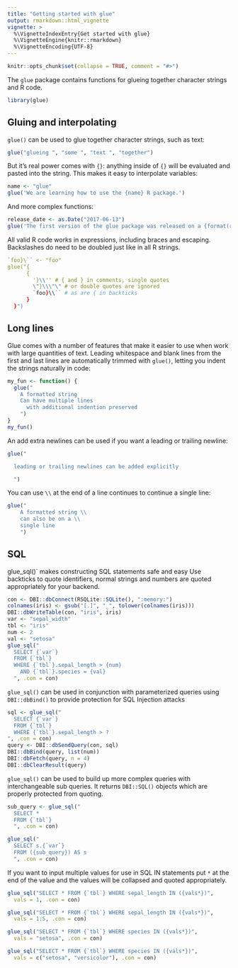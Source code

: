 ```yaml
---
title: "Getting started with glue"
output: rmarkdown::html_vignette
vignette: >
  %\VignetteIndexEntry{Get started with glue}
  %\VignetteEngine{knitr::rmarkdown}
  %\VignetteEncoding{UTF-8}
---
```


```r
knitr::opts_chunk$set(collapse = TRUE, comment = "#>")
```

The `glue` package contains functions for glueing together character strings and R code.

```r
library(glue)
```

## Gluing and interpolating

`glue()` can be used to glue together character strings, such as text:

```r
glue("glueing ", "some ", "text ", "together")
```

But it's real power comes with `{}`: anything inside of `{}` will be evaluated and pasted into the string.
This makes it easy to interpolate variables:

```r
name <- "glue"
glue('We are learning how to use the {name} R package.')
```

And more complex functions:

```r
release_date <- as.Date("2017-06-13")
glue('The first version of the glue package was released on a {format(release_date, "%A")}.')
```

All valid R code works in expressions, including braces and escaping.
Backslashes do need to be doubled just like in all R strings.

```r
`foo}\`` <- "foo"
glue("{
      {
        '}\\'' # { and } in comments, single quotes
        \"}\\\"\" # or double quotes are ignored
        `foo}\\`` # as are { in backticks
      }
  }")
```

## Long lines

Glue comes with a number of features that make it easier to use when work with large quantities of text.
Leading whitespace and blank lines from the first and last lines are automatically trimmed with `glue()`, letting you indent the strings naturally in code:

```r
my_fun <- function() {
  glue("
    A formatted string
    Can have multiple lines
      with additional indention preserved
    ")  
}
my_fun()
```

An add extra newlines can be used if you want a leading or trailing newline:

```r
glue("

  leading or trailing newlines can be added explicitly

  ")
```

You can use `\\` at the end of a line continues to continue a single line:

```r
glue("
    A formatted string \\
    can also be on a \\
    single line
    ")
```

## SQL

glue_sql()` makes constructing SQL statements safe and easy
Use backticks to quote identifiers, normal strings and numbers are quoted
appropriately for your backend.

```r
con <- DBI::dbConnect(RSQLite::SQLite(), ":memory:")
colnames(iris) <- gsub("[.]", "_", tolower(colnames(iris)))
DBI::dbWriteTable(con, "iris", iris)
var <- "sepal_width"
tbl <- "iris"
num <- 2
val <- "setosa"
glue_sql("
  SELECT {`var`}
  FROM {`tbl`}
  WHERE {`tbl`}.sepal_length > {num}
    AND {`tbl`}.species = {val}
  ", .con = con)
```

`glue_sql()` can be used in conjunction with parameterized queries using `DBI::dbBind()` to provide protection for SQL Injection attacks

```r
sql <- glue_sql("
  SELECT {`var`}
  FROM {`tbl`}
  WHERE {`tbl`}.sepal_length > ?
", .con = con)
query <- DBI::dbSendQuery(con, sql)
DBI::dbBind(query, list(num))
DBI::dbFetch(query, n = 4)
DBI::dbClearResult(query)
```

`glue_sql()` can be used to build up more complex queries with
 interchangeable sub queries. It returns `DBI::SQL()` objects which are properly protected from quoting.

```r
sub_query <- glue_sql("
  SELECT *
  FROM {`tbl`}
  ", .con = con)

glue_sql("
  SELECT s.{`var`}
  FROM ({sub_query}) AS s
  ", .con = con)
```

If you want to input multiple values for use in SQL IN statements put `*` at the end of the value and the values will be collapsed and quoted appropriately.

```r
glue_sql("SELECT * FROM {`tbl`} WHERE sepal_length IN ({vals*})",
  vals = 1, .con = con)

glue_sql("SELECT * FROM {`tbl`} WHERE sepal_length IN ({vals*})",
  vals = 1:5, .con = con)

glue_sql("SELECT * FROM {`tbl`} WHERE species IN ({vals*})",
  vals = "setosa", .con = con)

glue_sql("SELECT * FROM {`tbl`} WHERE species IN ({vals*})",
  vals = c("setosa", "versicolor"), .con = con)
```
